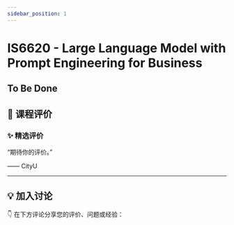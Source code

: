 ```yaml
---
sidebar_position: 1
---
```



# IS6620 - Large Language Model with Prompt Engineering for Business

## To Be Done

## **💬 课程评价**

### ✨ **精选评价**
<div className={commentStyles.commentBox}>
    <p className={commentStyles.commentText}>
        “期待你的评价。”
    </p>
    <p className={commentStyles.commentAuthor}>—— CityU</p>
</div>

---

## **💡 加入讨论**

👇 在下方评论分享您的评价、问题或经验：
<Utterances />
